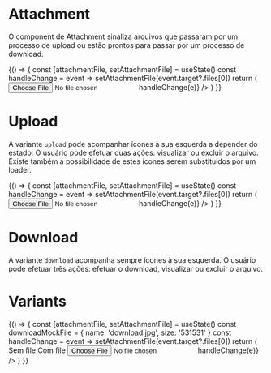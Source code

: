 

<Meta title='Data Display/Attachment' component={Attachment} />

# Attachment

O component de Attachment sinaliza arquivos que passaram por um processo de upload ou estão prontos para passar por um processo de download.

<Canvas>
  <Story
    name='Default'
    parameters={{
      design: {
        type: 'figma',
        url: 'https://www.figma.com/file/O3bKxIcsj2rc1FNIRclJyT/Saturn-System?node-id=300%3A1'
      }
    }}
  >
    {() => {
      const [attachmentFile, setAttachmentFile] = useState()
      const handleChange = event => setAttachmentFile(event.target?.files[0])
      return (
        <ThemeProvider>
          <input type='file' onChange={e => handleChange(e)} />
          <Attachment file={attachmentFile} />
        </ThemeProvider>
      )
    }}
  </Story>
</Canvas>

# Upload

A variante `upload` pode acompanhar ícones à sua esquerda a depender do estado. O usuário pode efetuar duas ações: visualizar ou excluir o arquivo. Existe também a possibilidade de estes ícones serem substituídos por um loader.

<Canvas>
  <Story
    name='Upload'
    parameters={{
      design: {
        type: 'figma',
        url: 'https://www.figma.com/file/O3bKxIcsj2rc1FNIRclJyT/Saturn-System?node-id=300%3A1'
      }
    }}
  >
    {() => {
      const [attachmentFile, setAttachmentFile] = useState()
      const handleChange = event => setAttachmentFile(event.target?.files[0])
      return (
        <ThemeProvider>
          <input type='file' onChange={e => handleChange(e)} />
          <Attachment file={attachmentFile} />
        </ThemeProvider>
      )
    }}
  </Story>
</Canvas>

# Download

A variante `download` acompanha sempre ícones à sua esquerda. O usuário pode efetuar três ações: efetuar o download, visualizar ou excluir o arquivo.

<Canvas>
  <Story
    name='Download'
    parameters={{
      design: {
        type: 'figma',
        url: 'https://www.figma.com/file/O3bKxIcsj2rc1FNIRclJyT/Saturn-System?node-id=300%3A1'
      }
    }}
  >
    <ThemeProvider>
      <Attachment name='download.jpg' variant='download' />
    </ThemeProvider>
  </Story>
</Canvas>

# Variants

<Canvas>
  <Story
    name='Variants'
    parameters={{
      design: {
        type: 'figma',
        url: 'https://www.figma.com/file/O3bKxIcsj2rc1FNIRclJyT/Saturn-System?node-id=300%3A1'
      }
    }}
  >
    {() => {
      const [attachmentFile, setAttachmentFile] = useState()
      const downloadMockFile = { name: 'download.jpg', size: '531531' }
      const handleChange = event => setAttachmentFile(event.target?.files[0])
      return (
        <ThemeProvider>
          <Typography fontWeight='600' mb={10}>
            Sem file
          </Typography>
          <Attachment mb={10} name='with_background' backgroundColor='gray.200' />
          <Attachment
            mb={10}
            name='Example PDF link'
            link='https://www.w3.org/WAI/ER/tests/xhtml/testfiles/resources/pdf/dummy.pdf'
          />
          <Attachment mb={10} name='sem_file_error' error={true} />
          <Typography fontWeight='600' mb={10}>
            Com file
          </Typography>
          <input type='file' onChange={e => handleChange(e)} />
          <Attachment my={10} variant='download' file={downloadMockFile} />
          <Attachment mb={10} file={attachmentFile} variant='upload' />
          <Attachment mb={10} error={true} file={attachmentFile} />
        </ThemeProvider>
      )
    }}
  </Story>
</Canvas>

<ArgsTable of={Attachment} />
